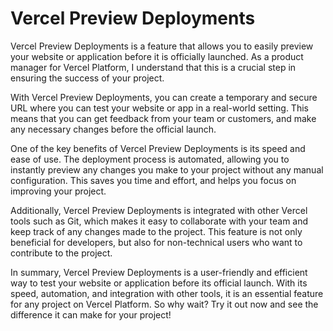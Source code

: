 

# Vercel Preview Deployments

Vercel Preview Deployments is a feature that allows you to easily preview your website or application before it is officially launched. As a product manager for Vercel Platform, I understand that this is a crucial step in ensuring the success of your project.

With Vercel Preview Deployments, you can create a temporary and secure URL where you can test your website or app in a real-world setting. This means that you can get feedback from your team or customers, and make any necessary changes before the official launch.

One of the key benefits of Vercel Preview Deployments is its speed and ease of use. The deployment process is automated, allowing you to instantly preview any changes you make to your project without any manual configuration. This saves you time and effort, and helps you focus on improving your project.

Additionally, Vercel Preview Deployments is integrated with other Vercel tools such as Git, which makes it easy to collaborate with your team and keep track of any changes made to the project. This feature is not only beneficial for developers, but also for non-technical users who want to contribute to the project.

In summary, Vercel Preview Deployments is a user-friendly and efficient way to test your website or application before its official launch. With its speed, automation, and integration with other tools, it is an essential feature for any project on Vercel Platform. So why wait? Try it out now and see the difference it can make for your project!